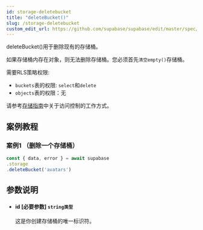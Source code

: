 ```yaml
---
id: storage-deletebucket
title: "deleteBucket()"
slug: /storage-deletebucket
custom_edit_url: https://github.com/supabase/supabase/edit/master/spec/supabase_js_v2.yml
---
```


deleteBucket()用于删除现有的存储桶。

如果存储桶内存在对象，则无法删除存储桶。您必须首先`清空empty()`存储桶。

需要RLS策略权限:
  - `buckets`表的权限: `select`和`delete`
  - `objects`表的权限：无

请参考[存储指南](/docs/guides/storage#access-control)中关于访问控制的工作方式。



## 案例教程

### 案例1 （删除一个存储桶）

<Tabs scrollable size="small" type="underlined" defaultActiveId="demo2">

<TabPanel id="demo2" label="使用方法">

  ```ts
const { data, error } = await supabase
  .storage
  .deleteBucket('avatars')
  ```

</TabPanel>
</Tabs>




## 参数说明

<ul className="method-list-group">
  
<li className="method-list-item">
  <h4 className="method-list-item-label">
    <span className="method-list-item-label-name">
      id
    </span>
    <span className="method-list-item-label-badge required">
      [必要参数]
    </span>
    <span className="method-list-item-validation">
      <code>string类型</code>
    </span>
  </h4>
  <div class="method-list-item-description">

这是你创建存储桶的唯一标识符。

  </div>
  
</li>

</ul>

